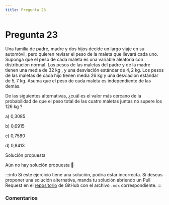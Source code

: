```yaml
---
title: Pregunta 23
---
```



# Pregunta 23

Una familia de padre, madre y dos hijos decide un largo viaje en su automóvil, pero quieren revisar el peso de la maleta que llevará cada uno. Suponga que el peso de cada maleta es una variable aleatoria con distribución normal. Los pesos de las maletas del padre y de la madre tienen una media de 32 kg , y una desviación estándar de $4,2 \mathrm{~kg}$. Los pesos de las maletas de cada hijo tienen media 26 kg y una desviación estándar de $5,7 \mathrm{~kg}$. Asuma que el peso de cada maleta es independiente de las demás.

De las siguientes alternativas, ¿cuál es el valor más cercano de la probabilidad de que el peso total de las cuatro maletas juntas no supere los 126 kg ?

a) 0,3085

b) 0,6915

c) 0,7580

d) 0,8413

<MDXDetails>
<summary>Solución propuesta</summary>

Aún no hay solución propuesta 🥲

:::info 
Si este ejercicio tiene una solución, podría estar incorrecta. Si deseas proponer una solución alternativa, manda tu solución abriendo
un Pull Request en el [repositorio](https://github.com/crow-rojas/apuntes-fundamentals/pulls) de GitHub con el archivo
`.mdx` correspondiente. 
:::

</MDXDetails>

### Comentarios

<Disqus
  url="https://crow-rojas.github.io/apuntes-fundamentals/docs/mathematics/probability-and-statistics/exercises/2017-1/p23"
  identifier="docs/mathematics/probability-and-statistics/exercises/2017-1/p23"
  title="2017-1 Probabilidades y Estadística - Pregunta 23"
/>
